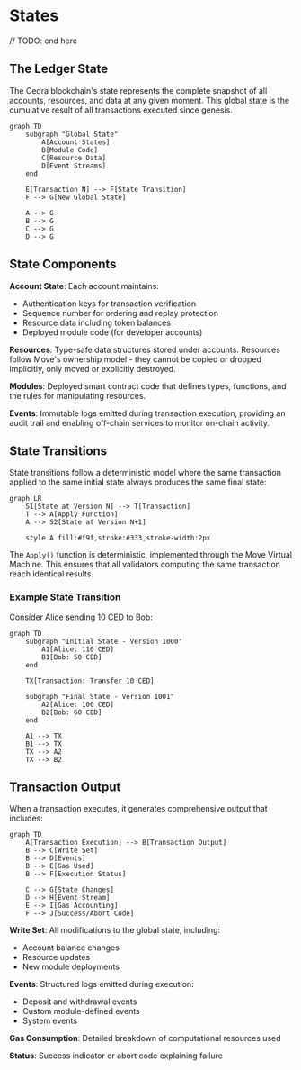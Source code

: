# States
// TODO: end here
## The Ledger State

The Cedra blockchain's state represents the complete snapshot of all accounts, resources, and data at any given moment. This global state is the cumulative result of all transactions executed since genesis.

```mermaid
graph TD
    subgraph "Global State"
        A[Account States]
        B[Module Code]
        C[Resource Data]
        D[Event Streams]
    end

    E[Transaction N] --> F[State Transition]
    F --> G[New Global State]

    A --> G
    B --> G
    C --> G
    D --> G
```

## State Components

**Account State**: Each account maintains:
- Authentication keys for transaction verification
- Sequence number for ordering and replay protection
- Resource data including token balances
- Deployed module code (for developer accounts)

**Resources**: Type-safe data structures stored under accounts. Resources follow Move's ownership model - they cannot be copied or dropped implicitly, only moved or explicitly destroyed.

**Modules**: Deployed smart contract code that defines types, functions, and the rules for manipulating resources.

**Events**: Immutable logs emitted during transaction execution, providing an audit trail and enabling off-chain services to monitor on-chain activity.

## State Transitions

State transitions follow a deterministic model where the same transaction applied to the same initial state always produces the same final state:

```mermaid
graph LR
    S1[State at Version N] --> T[Transaction]
    T --> A[Apply Function]
    A --> S2[State at Version N+1]

    style A fill:#f9f,stroke:#333,stroke-width:2px
```

The `Apply()` function is deterministic, implemented through the Move Virtual Machine. This ensures that all validators computing the same transaction reach identical results.

### Example State Transition

Consider Alice sending 10 CED to Bob:

```mermaid
graph TD
    subgraph "Initial State - Version 1000"
        A1[Alice: 110 CED]
        B1[Bob: 50 CED]
    end

    TX[Transaction: Transfer 10 CED]

    subgraph "Final State - Version 1001"
        A2[Alice: 100 CED]
        B2[Bob: 60 CED]
    end

    A1 --> TX
    B1 --> TX
    TX --> A2
    TX --> B2
```

## Transaction Output

When a transaction executes, it generates comprehensive output that includes:

```mermaid
graph TD
    A[Transaction Execution] --> B[Transaction Output]
    B --> C[Write Set]
    B --> D[Events]
    B --> E[Gas Used]
    B --> F[Execution Status]

    C --> G[State Changes]
    D --> H[Event Stream]
    E --> I[Gas Accounting]
    F --> J[Success/Abort Code]
```

**Write Set**: All modifications to the global state, including:
- Account balance changes
- Resource updates
- New module deployments

**Events**: Structured logs emitted during execution:
- Deposit and withdrawal events
- Custom module-defined events
- System events

**Gas Consumption**: Detailed breakdown of computational resources used

**Status**: Success indicator or abort code explaining failure